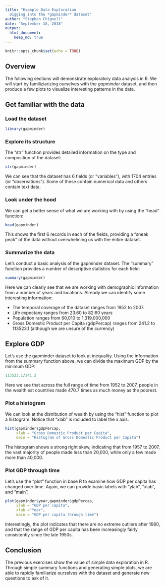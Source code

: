```yaml
---
title: "Example Data Exploration 
  Digging into the *gapminder* dataset"
author: "Stephen Chignell"
date: "September 18, 2018"
output:
  html_document:
    keep_md: true
---
```


```r
knitr::opts_chunk$set(echo = TRUE)
```

## Overview
The following sections will demonstrate exploratory data analysis in R. We will start by familiziarizing ourselves with the *gapminder* dataset, and then produce a few plots to visualize interesting patterns in the data.

## Get familiar with the data

### Load the dataset
```r
library(gapminder)
```

### Explore its structure
The "str" function provides detailed information on the type and composition of the dataset:
```r
str(gapminder)
```
We can see that the dataset has 6 fields (or "variables"), with 1704 entries (or "observations"). Some of these contain numerical data and others contain text data.

### Look under the hood
We can get a better sense of what we are working with by using the "head" function:

```r
head(gapminder)
```
This shows the first 6 records in each of the fields, providing a "sneak peak" of the data without overwhelming us with the entire dataset.

### Summarize the data
Let's conduct a basic analysis of the gapminder dataset. The "summary" function provides a number of descriptive statistics for each field:

```r
summary(gapminder)
```
Here we can clearly see that we are working with demographic information from a number of years and locations. Already we can identify some interesting information:

- The temporal coverage of the dataset ranges from 1952 to 2007. 
- Life expectany ranges from 23.60 to 82.60 years
- Population ranges from 60,010 to 1,319,000,000
- Gross Domestic Product per Capita (gdpPercap) ranges from 241.2 to 113523.1 (although we are unsure of the currency)

## Explore GDP

Let's use the gapminder dataset to look at inequality. Using the information from the summary function above, we can divide the maximum GDP by the minimum GDP:
```r
113523.1/241.2
```
Here we see that across the full range of time from 1952 to 2007, people in the wealthiest countries made 470.7 times as much money as the poorest. 

### Plot a histogram
We can look at the distribution of wealth by using the "hist" function to plot a histogram.
Notice that "xlab" is included to label the x axis.
```r
hist(gapminder$gdpPercap, 
     xlab = "Gross Domestic Product per Capita",
     main = "Histogram of Gross Domestic Product per Capita")
```

The histogram shows a strong right skew, indicating that from 1957 to 2007, the vast majority of people made less than 20,000, while only a few made more than 40,000.

### Plot GDP through time
Let's use the "plot" function in base R to examine how GDP per capita has changed over time.
Again, we can provide basic labels with "ylab", "xlab", and "main".

```r
plot(gapminder$year,gapminder$gdpPercap, 
     ylab = "GDP per capita", 
     xlab ="Year",
     main = "GDP per capita through time")
```

Interestingly, the plot indicates that there are no extreme outliers after 1980, and that the range of GDP per capita has been increasingly fairly consistently since the late 1950s.



## Conclusion

The previous exercises show the value of simple data exploration in R. Through simple summary functions and generating simple plots, we are able to rapidly familiarize ourselves with the dataset and generate new questions to ask of it.